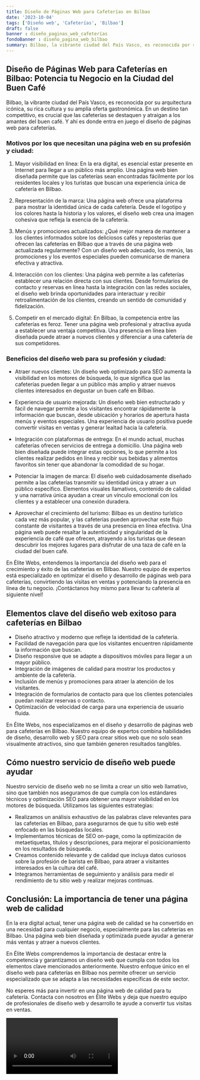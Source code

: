 ```yaml
---
title: Diseño de Páginas Web para Cafeterías en Bilbao
date: '2023-10-04'
tags: ['Diseño web', 'Cafeterías', 'Bilbao']
draft: false
banner : diseño_paginas_web_cafeterías
fondoBanner : diseño_pagina_web_bilbao
summary: Bilbao, la vibrante ciudad del País Vasco, es reconocida por su arquitectura icónica, su rica cultura y su amplia oferta gastronómica. En un destino tan competitivo, es crucial que las cafeterías se destaquen y atraigan a los amantes del buen café. Y ahí es donde entra en juego el diseño de páginas web para cafeterías.
---
```


## Diseño de Páginas Web para Cafeterías en Bilbao: Potencia tu Negocio en la Ciudad del Buen Café

Bilbao, la vibrante ciudad del País Vasco, es reconocida por su arquitectura icónica, su rica cultura y su amplia oferta gastronómica. En un destino tan competitivo, es crucial que las cafeterías se destaquen y atraigan a los amantes del buen café. Y ahí es donde entra en juego el diseño de páginas web para cafeterías.

### Motivos por los que necesitan una página web en su profesión y ciudad:

1. Mayor visibilidad en línea: En la era digital, es esencial estar presente en Internet para llegar a un público más amplio. Una página web bien diseñada permite que las cafeterías sean encontradas fácilmente por los residentes locales y los turistas que buscan una experiencia única de cafetería en Bilbao.

2. Representación de la marca: Una página web ofrece una plataforma para mostrar la identidad única de cada cafetería. Desde el logotipo y los colores hasta la historia y los valores, el diseño web crea una imagen cohesiva que refleja la esencia de la cafetería.

3. Menús y promociones actualizados: ¿Qué mejor manera de mantener a los clientes informados sobre los deliciosos cafés y reposterías que ofrecen las cafeterías en Bilbao que a través de una página web actualizada regularmente? Con un diseño web adecuado, los menús, las promociones y los eventos especiales pueden comunicarse de manera efectiva y atractiva.

4. Interacción con los clientes: Una página web permite a las cafeterías establecer una relación directa con sus clientes. Desde formularios de contacto y reservas en línea hasta la integración con las redes sociales, el diseño web brinda oportunidades para interactuar y recibir retroalimentación de los clientes, creando un sentido de comunidad y fidelización.

5. Competir en el mercado digital: En Bilbao, la competencia entre las cafeterías es feroz. Tener una página web profesional y atractiva ayuda a establecer una ventaja competitiva. Una presencia en línea bien diseñada puede atraer a nuevos clientes y diferenciar a una cafetería de sus competidores.

### Beneficios del diseño web para su profesión y ciudad:

- Atraer nuevos clientes: Un diseño web optimizado para SEO aumenta la visibilidad en los motores de búsqueda, lo que significa que las cafeterías pueden llegar a un público más amplio y atraer nuevos clientes interesados en degustar un buen café en Bilbao.

- Experiencia de usuario mejorada: Un diseño web bien estructurado y fácil de navegar permite a los visitantes encontrar rápidamente la información que buscan, desde ubicación y horarios de apertura hasta menús y eventos especiales. Una experiencia de usuario positiva puede convertir visitas en ventas y generar lealtad hacia la cafetería.

- Integración con plataformas de entrega: En el mundo actual, muchas cafeterías ofrecen servicios de entrega a domicilio. Una página web bien diseñada puede integrar estas opciones, lo que permite a los clientes realizar pedidos en línea y recibir sus bebidas y alimentos favoritos sin tener que abandonar la comodidad de su hogar.

- Potenciar la imagen de marca: El diseño web cuidadosamente diseñado permite a las cafeterías transmitir su identidad única y atraer a un público específico. Elementos visuales llamativos, contenido de calidad y una narrativa única ayudan a crear un vínculo emocional con los clientes y a establecer una conexión duradera.

- Aprovechar el crecimiento del turismo: Bilbao es un destino turístico cada vez más popular, y las cafeterías pueden aprovechar este flujo constante de visitantes a través de una presencia en línea efectiva. Una página web puede resaltar la autenticidad y singularidad de la experiencia de café que ofrecen, atrayendo a los turistas que desean descubrir los mejores lugares para disfrutar de una taza de café en la ciudad del buen café.

En Élite Webs, entendemos la importancia del diseño web para el crecimiento y éxito de las cafeterías en Bilbao. Nuestro equipo de expertos está especializado en optimizar el diseño y desarrollo de páginas web para cafeterías, convirtiendo las visitas en ventas y potenciando la presencia en línea de tu negocio. ¡Contáctanos hoy mismo para llevar tu cafetería al siguiente nivel!

<GifSeo />

<Cta />

## Elementos clave del diseño web exitoso para cafeterías en Bilbao

- Diseño atractivo y moderno que refleje la identidad de la cafetería.
- Facilidad de navegación para que los visitantes encuentren rápidamente la información que buscan.
- Diseño responsive que se adapte a dispositivos móviles para llegar a un mayor público.
- Integración de imágenes de calidad para mostrar los productos y ambiente de la cafetería.
- Inclusión de menús y promociones para atraer la atención de los visitantes.
- Integración de formularios de contacto para que los clientes potenciales puedan realizar reservas o contacto.
- Optimización de velocidad de carga para una experiencia de usuario fluida.

En Élite Webs, nos especializamos en el diseño y desarrollo de páginas web para cafeterías en Bilbao. Nuestro equipo de expertos combina habilidades de diseño, desarrollo web y SEO para crear sitios web que no solo sean visualmente atractivos, sino que también generen resultados tangibles.

## Cómo nuestro servicio de diseño web puede ayudar

Nuestro servicio de diseño web no se limita a crear un sitio web llamativo, sino que también nos aseguramos de que cumpla con los estándares técnicos y optimización SEO para obtener una mayor visibilidad en los motores de búsqueda. Utilizamos las siguientes estrategias:

- Realizamos un análisis exhaustivo de las palabras clave relevantes para las cafeterías en Bilbao, para asegurarnos de que tu sitio web esté enfocado en las búsquedas locales.
- Implementamos técnicas de SEO on-page, como la optimización de metaetiquetas, títulos y descripciones, para mejorar el posicionamiento en los resultados de búsqueda.
- Creamos contenido relevante y de calidad que incluya datos curiosos sobre la profesión de barista en Bilbao, para atraer a visitantes interesados en la cultura del café.
- Integramos herramientas de seguimiento y análisis para medir el rendimiento de tu sitio web y realizar mejoras continuas.

## Conclusión: La importancia de tener una página web de calidad

En la era digital actual, tener una página web de calidad se ha convertido en una necesidad para cualquier negocio, especialmente para las cafeterías en Bilbao. Una página web bien diseñada y optimizada puede ayudar a generar más ventas y atraer a nuevos clientes.

En Élite Webs comprendemos la importancia de destacar entre la competencia y garantizamos un diseño web que cumpla con todos los elementos clave mencionados anteriormente. Nuestro enfoque único en el diseño web para cafeterías en Bilbao nos permite ofrecer un servicio especializado que se adapta a las necesidades específicas de este sector.

No esperes más para invertir en una página web de calidad para tu cafetería. Contacta con nosotros en Élite Webs y deja que nuestro equipo de profesionales de diseño web y desarrollo te ayude a convertir tus visitas en ventas.

<Video />

<CtaBot job='Cafeterías' city='Bilbao'/>

<Gmaps query='Bilbao+españa+maps' />